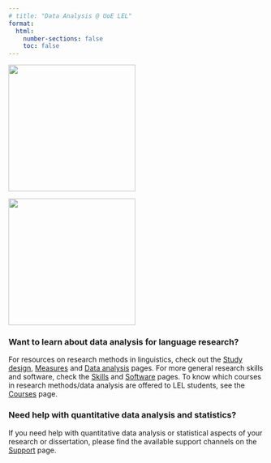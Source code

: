 ```yaml
---
# title: "Data Analysis @ UoE LEL"
format: 
  html:
    number-sections: false
    toc: false
---
```


::: {layout-ncol=2}
![](assets/figs/61-programmer-female-african-american.svg){fig-align="center" width="250"}

![](assets/figs/63-osx-programmer-male-caucasian.svg){fig-align="center" width="250"}
:::

### Want to learn about data analysis for language research?

For resources on research methods in linguistics, check out the [Study design](study-design.qmd), [Measures](measures/overview.qmd) and [Data analysis](analysis.qmd) pages.
For more general research skills and software, check the [Skills](skills.qmd) and [Software](software.qmd) pages.
To know which courses in research methods/data analysis are offered to LEL students, see the [Courses](courses.qmd) page.

### Need help with quantitative data analysis and statistics?

If you need help with quantitative data analysis or statistical aspects of your research or dissertation, please find the available support channels on the [Support](support.qmd) page.
